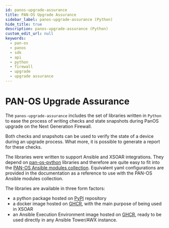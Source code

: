 ```yaml
---
id: panos-upgrade-assurance
title: PAN-OS Upgrade Assurance
sidebar_label: panos-upgrade-assurance (Python)
hide_title: true
description: panos-upgrade-assurance (Python)
custom_edit_url: null
keywords:
  - pan-os
  - panos
  - sdk
  - api
  - python
  - firewall
  - upgrade
  - upgrade assurance
---
```


# PAN-OS Upgrade Assurance

The `panos-upgrade-assurance` includes the set of libraries written in `Python` to ease the process of writing checks and state snapshots during PanOS upgrade on the Next Generation Firewall.

Both checks and snapshots can be used to verify the state of a device during an upgrade process. What more, it is possible to generate a report for these checks.

The libraries were written to support Ansible and XSOAR integrations. They depend on [pan-os-python](/panos/docs/panospython/) libraries and therefore are quite easy to fit into the [PAN-OS Ansible modules collection](https://galaxy.ansible.com/ui/repo/published/paloaltonetworks/panos). Equivalent yaml configurations are provided in the documentation as a reference to use with the PAN-OS Ansible modules collection.

The libraries are available in three form factors:

- a python package hosted on [PyPI](https://pypi.org/project/panos-upgrade-assurance/) repository
- a docker image hosted on [GHCR](https://github.com/PaloAltoNetworks/pan-os-upgrade-assurance/pkgs/container/panos_upgrade_assurance), with the main purpose of being used in XSOAR
- an Ansible Execution Environment image hosted on [GHCR](https://github.com/PaloAltoNetworks/pan-os-upgrade-assurance/pkgs/container/panos_upgrade_assurance_ee), ready to be used directly in any Ansible Tower/AWX instance.

